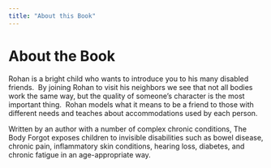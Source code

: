 ```yaml
---
title: "About this Book"
---
```


# About the Book

Rohan is a bright child who wants to introduce you to his many disabled friends.  By joining Rohan to visit his neighbors we see that not all bodies work the same way, but the quality of someone’s character is the most important thing.  Rohan models what it means to be a friend to those with different needs and teaches about accommodations used by each person.  

Written by an author with a number of complex chronic conditions, The Body Forgot exposes children to invisible disabilities such as bowel disease, chronic pain, inflammatory skin conditions, hearing loss, diabetes, and chronic fatigue in an age-appropriate way.  
